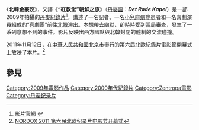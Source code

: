 {{Expand language|1=en|time=2021-09-18T09:47:35+00:00}}
《'''北韓金豪洨'''》，又譯《'''“紅教堂”朝鮮之旅'''》（[[丹麥語|丹麥語]]：'''''Det Røde Kapel'''''）是一部2009年拍攝的[[丹麥|丹麥]][[紀錄片|紀錄片]]<ref>[http://www.theredchapel.com/ 影片官網] {{webarchive|url=https://web.archive.org/web/20100208220924/http://www.theredchapel.com/ |date=2010-02-08 }}</ref>，講述了一名記者、一名[[小兒麻痹症|小兒麻痹症]]患者和一名喜劇演員組成的“喜劇團”前往[[北韓|北韓]]演出。本想帶去[[幽默|幽默]]，卻時時受到當局審查，發生了一系列意想不到的事件。影片反映出西方幽默與北韓封閉的體制的交流碰撞。

2011年11月12日，在[[中華人民共和國|中華人民共和國]][[北京市|北京市]]舉行的第六屆[[北歐|北歐]]紀錄片電影節開幕式上放映了本片。<ref>[http://www.mask9.com/node/42304 NORDOX 2011 第六届北欧纪录片电影节开幕式]</ref>

==參見==
<references/>

{{documentary-film-stub}}

{{DEFAULTSORT:Røde Kapel, Det}}
[[Category:2009年電影作品|Category:2009年電影作品]]
[[Category:2000年代紀錄片|Category:2000年代紀錄片]]
[[Category:Zentropa電影|Category:Zentropa電影]]
[[Category:丹麦纪录片|Category:丹麦纪录片]]
